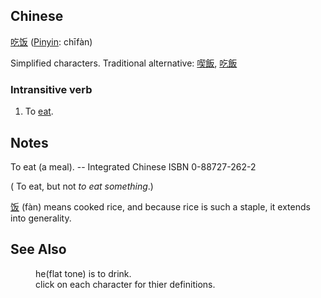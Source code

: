 ==Chinese==
[[吃]][[饭]] ([[Pinyin]]: chīfàn)

Simplified characters.  Traditional alternative: [[喫飯]], [[吃飯]]

===Intransitive verb===
#To [[eat]].
<!-- To have something to eat.  To eat, but not ''to eat something''. -->


== Notes ==
To eat (a meal). --  Integrated Chinese ISBN 0-88727-262-2


<!--To have something to eat.--> ( To eat, but not ''to eat something''.)

[[饭]] (fàn) means cooked rice, and because rice is such a staple, it extends into generality.

==See Also==
:he(flat tone) is to drink. 
:click on each character for thier definitions.

<!--(my uim doesn't have the mouth,wei with person in it, and sun).. it doesn't even have wei!) -->
